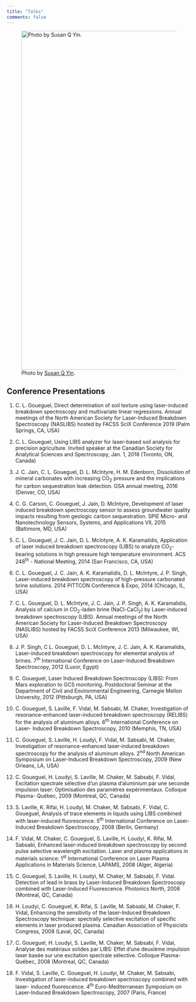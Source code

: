 ```yaml
---
title: "Talks"
comments: false
---
```


![Photo by [Susan Q Yin](https://unsplash.com/photos/books-on-brown-wooden-shelf-2JIvboGLeho?utm_content=creditShareLink&utm_medium=referral&utm_source=unsplash).](images/books.png){fig-align="center" width="920"}

::: justified
## Conference Presentations

1.  C. L. Goueguel, Direct determination of soil texture using laser-induced breakdown spectroscopy and multivariate linear regressions. Annual meetings of the North American Society for Laser-Induced Breakdown Spectroscopy (NASLIBS) hosted by FACSS SciX Conference 2019 (Palm Springs, CA, USA)

2.  C. L. Goueguel, Using LIBS analyzer for laser-based soil analysis for precision agriculture. Invited speaker at the Canadian Society for Analytical Sciences and Spectroscopy, Jan. 1, 2018 (Toronto, ON, Canada)

3.  J. C. Jain, C. L. Goueguel, D. L. McIntyre, H. M. Edenborn, Dissolution of mineral carbonates with increasing CO~2~ pressure and the implications for carbon sequestration leak detection. GSA annual meeting, 2016 (Denver, CO, USA)

4.  C. G. Carson, C. Goueguel, J. Jain, D. McIntyre, Development of laser induced breakdown spectroscopy sensor to assess groundwater quality impacts resulting from geologic carbon sequestration. SPIE Micro- and Nanotechnology Sensors, Systems, and Applications VII, 2015 (Baltimore, MD, USA)

5.  C. L. Goueguel, J. C. Jain, D. L. McIntyre, A. K. Karamalidis, Application of laser induced breakdown spectroscopy (LIBS) to analyze CO~2~-bearing solutions in high pressure high temperature environment. ACS 248^th^ - National Meeting, 2014 (San Francisco, CA, USA)

6.  C. L. Goueguel, J. C. Jain, A. K. Karamalidis, D. L. McIntyre, J. P. Singh, Laser-induced breakdown spectroscopy of high-pressure carbonated brine solutions. 2014 PITTCON Conference & Expo, 2014 (Chicago, IL, USA)

7.  C. L. Goueguel, D. L. McIntyre, J. C. Jain, J. P. Singh, A. K. Karamalidis, Analysis of calcium in CO~2~-laden brine (NaCl-CaCl~2~) by Laser-induced breakdown spectroscopy (LIBS). Annual meetings of the North American Society for Laser-Induced Breakdown Spectroscopy (NASLIBS) hosted by FACSS SciX Conference 2013 (Milwaukee, WI, USA)

8.  J. P. Singh, C L. Goueguel, D. L. McIntyre, J. C. Jain, A. K. Karamalidis, Laser-induced breakdown spectroscopy for elemental analysis of brines. 7^th^ International Conference on Laser-Induced Breakdown Spectroscopy, 2012 (Luxor, Egypt)

9.  C. Goueguel, Laser Induced Breakdown Spectroscopy (LIBS): From Mars exploration to GCS monitoring. Postdoctoral Seminar at the Department of Civil and Environmental Engineering, Carnegie Mellon University, 2012 (Pittsburgh, PA, USA)

10. C. Goueguel, S. Laville, F. Vidal, M. Sabsabi, M. Chaker, Investigation of resonance-enhanced laser-induced breakdown spectroscopy (RELIBS) for the analysis of aluminum alloys. 6^th^ International Conference on Laser- Induced Breakdown Spectroscopy, 2010 (Memphis, TN, USA)

11. C. Goueguel, S. Laville, H. Loudyi, F. Vidal, M. Sabsabi, M. Chaker, Investigation of resonance-enhanced laser-induced breakdown spectroscopy for the analysis of aluminum alloys. 2^nd^ North American Symposium on Laser-Induced Breakdown Spectroscopy, 2009 (New Orleans, LA, USA)

12. C. Goueguel, H. Loudyi, S. Laville, M. Chaker, M. Sabsabi, F. Vidal, Excitation spectrale sélective d’un plasma d’aluminium par une seconde impulsion laser: Optimisation des paramètres expérimentaux. Colloque Plasma- Québec, 2009 (Montreal, QC, Canada)

13. S. Laville, K. Rifai, H. Loudyi, M. Chaker, M. Sabsabi, F. Vidal, C. Goueguel, Analysis of trace elements in liquids using LIBS combined with laser-induced fluorescence. 5^th^ International Conference on Laser-Induced Breakdown Spectroscopy, 2008 (Berlin, Germany)

14. F. Vidal, M. Chaker, C. Goueguel, S. Laville, H. Loudyi, K. Rifai, M. Sabsabi, Enhanced laser-induced breakdown spectroscopy by second pulse selective wavelength excitation. Laser and plasma applications in materials science: 1^st^ International Conference on Laser Plasma Applications in Materials Science, LAPAMS, 2008 (Alger, Algeria)

15. C. Goueguel, S. Laville, H. Loudyi, M. Chaker, M. Sabsabi, F. Vidal. Detection of lead in brass by Laser-Induced Breakdown Spectroscopy combined with Laser-Induced Fluorescence. Photonics North, 2008 (Montreal, QC, Canada)

16. H. Loudyi, C. Goueguel, K. Rifai, S. Laville, M. Sabsabi, M. Chaker, F. Vidal, Enhancing the sensitivity of the laser-Induced Breakdown Spectroscopy technique: spectrally selective excitation of specific elements in laser produced plasma. Canadian Association of Physicists Congress, 2008 (Laval, QC, Canada)

17. C. Goueguel, H. Loudyi, S. Laville, M. Chaker, M. Sabsabi, F. Vidal, Analyse des matériaux solides par LIBS: Effet d’une deuxième impulsion laser basée sur une excitation spectrale sélective. Colloque Plasma-Québec, 2008 (Montreal, QC, Canada)

18. F. Vidal, S. Laville, C. Goueguel, H. Loudyi, M. Chaker, M. Sabsabi, Investigation of laser-induced breakdown spectroscopy combined with laser- induced fluorescence. 4^th^ Euro-Mediterranean Symposium on Laser-Induced Breakdown Spectroscopy, 2007 (Paris, France)
:::
